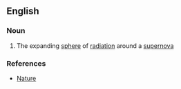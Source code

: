 ==English==

===Noun===
{{en-noun}}

#{{astronomy}} The expanding [[sphere]] of [[radiation]] around a [[supernova]]

===References===
*[http://www.nature.com/nature/journal/v334/n6181/abs/334412a0.html Nature]